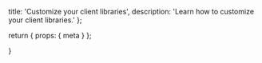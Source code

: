   title: 'Customize your client libraries',
  description:
    'Learn how to customize your client libraries.'
};

  return {
    props: {
      meta
    }
  };

}
